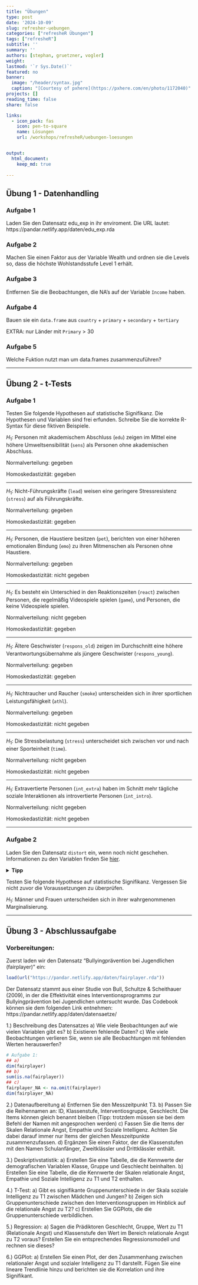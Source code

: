 ```yaml
---
title: "Übungen" 
type: post
date: '2024-10-09' 
slug: refresher-uebungen 
categories: ["refresheR Übungen"] 
tags: ["refresheR"] 
subtitle: ''
summary: '' 
authors: [stephan, gruetzner, vogler] 
weight: 
lastmod: '`r Sys.Date()`'
featured: no
banner:
  image: "/header/syntax.jpg"
  caption: "[Courtesy of pxhere](https://pxhere.com/en/photo/1172040)"
projects: []
reading_time: false
share: false

links:
  - icon_pack: fas
    icon: pen-to-square
    name: Lösungen
    url: /workshops/refresheR/uebungen-loesungen


output:
  html_document:
    keep_md: true
    
---
```

  

## Übung 1 - Datenhandling 

### Aufgabe 1

Laden Sie den Datensatz edu_exp in ihr enviroment.
Die URL lautet: https://pandar.netlify.app/daten/edu_exp.rda


### Aufgabe 2

Machen Sie einen Faktor aus der Variable Wealth und ordnen sie die Levels so, dass die höchste Wohlstandsstufe Level 1 erhält.



### Aufgabe 3

Entfernen Sie die Beobachtungen, die NA's auf der Variable `Income` haben.



### Aufgabe 4

Bauen sie ein `data.frame` aus `country` + `primary` + `secondary` + `tertiary`

EXTRA: nur Länder mit `Primary` > 30



### Aufgabe 5

Welche Fuktion nutzt man um data.frames zusammenzuführen?



***

## Übung 2 - t-Tests

### Aufgabe 1

Testen Sie folgende Hypothesen auf statistische Signifikanz. Die Hypothesen und Variablen sind frei erfunden. Schreibe Sie die korrekte R-Syntax für diese fiktiven Beispiele.


$H_1$: Personen mit akademischem Abschluss (`edu`) zeigen im Mittel eine höhere Umweltsensibilität (`sens`) als Personen ohne akademischen Abschluss.

Normalverteilung: gegeben

Homoskedastizität: gegeben



***

$H_1$: Nicht-Führungskräfte (`lead`) weisen eine geringere Stressresistenz (`stress`) auf als Führungskräfte.

Normalverteilung: gegeben

Homoskedastizität: gegeben



***

$H_1$: Personen, die Haustiere besitzen (`pet`), berichten von einer höheren emotionalen Bindung (`emo`) zu ihren Mitmenschen als Personen ohne Haustiere.

Normalverteilung: gegeben

Homoskedastizität: nicht gegeben



***

$H_1$: Es besteht ein Unterschied in den Reaktionszeiten (`react`) zwischen Personen, die regelmäßig Videospiele spielen (`game`), und Personen, die keine Videospiele spielen.

Normalverteilung: nicht gegeben

Homoskedastizität: gegeben



***

$H_1$: Ältere Geschwister (`respons_old`) zeigen im Durchschnitt eine höhere Verantwortungsübernahme als jüngere Geschwister (`respons_young`).

Normalverteilung: gegeben

Homoskedastizität: gegeben



***

$H_1$: Nichtraucher und Raucher (`smoke`) unterscheiden sich in ihrer sportlichen Leistungsfähigkeit (`athl`).

Normalverteilung: gegeben

Homoskedastizität: nicht gegeben



***

$H_1$: Die Stressbelastung (`stress`) unterscheidet sich zwischen vor und nach einer Sporteinheit (`time`).

Normalverteilung: nicht gegeben

Homoskedastizität: nicht gegeben



***

$H_1$: Extravertierte Personen (`int_extra`) haben im Schnitt mehr tägliche soziale Interaktionen als introvertierte Personen (`int_intro`).

Normalverteilung: nicht gegeben

Homoskedastizität: nicht gegeben



***


### Aufgabe 2

Laden Sie den Datensatz `distort` ein, wenn noch nicht geschehen. Informationen zu den Variablen finden Sie [hier](/daten/datensaetze/#distorted-news).

<details>
  <summary>**Tipp**</summary>

```r
source("https://pandar.netlify.app/daten/Data_Processing_distort.R")
```
  
</details>  

Testen Sie folgende Hypothese auf statistische Signifikanz. Vergessen Sie nicht zuvor die Voraussetzungen zu überprüfen.

$H_1$: Männer und Frauen unterscheiden sich in ihrer wahrgenommenen Marginalisierung.



***


## Übung 3 - Abschlussaufgabe

### Vorbereitungen:
Zuerst laden wir den Datensatz "Bullyingprävention bei Jugendlichen (fairplayer)" ein:

```r
load(url("https://pandar.netlify.app/daten/fairplayer.rda"))
```
Der Datensatz stammt aus einer Studie von Bull, Schultze & Scheithauer (2009), in der die Effektivität eines Interventionsprogramms zur Bullyingprävention bei Jugendlichen untersucht wurde. Das Codebook können sie dem folgenden Link entnehmen: https://pandar.netlify.app/daten/datensaetze/

1.) Beschreibung des Datensatzes
a) Wie viele Beobachtungen auf wie vielen Variablen gibt es? 
b) Existieren fehlende Daten? 
c) Wie viele Beobachtungen verlieren Sie, wenn sie alle Beobachtungen mit fehlenden Werten herauswerfen? 

```r
# Aufgabe 1:
## a)
dim(fairplayer)
## b)
sum(is.na(fairplayer))
## c) 
fairplayer_NA <- na.omit(fairplayer)
dim(fairplayer_NA)
```
2.) Datenaufbereitung
a) Entfernen Sie den Messzeitpunkt T3. 
b) Passen Sie die Reihennamen an: ID, Klassenstufe, Interventiosgruppe, Geschlecht. Die Items können gleich benannt bleiben (Tipp: trotzdem müssen sie bei dem Befehl der Namen mit angesprochen werden)
c) Fassen Sie die Items der Skalen Relationale Angst, Empathie und Soziale Intelligenz. Achten Sie dabei darauf immer nur Items der gleichen Messzeitpunkte zusammenzufassen.
d) Ergänzen Sie einen Faktor, der die Klassenstufen mit den Namen Schulanfänger, Zweitklässler und Drittklässler enthält.


3.) Deskriptivstatistik:
a) Erstellen Sie eine Tabelle, die die Kennwerte der demografischen Variablen Klasse, Gruppe und Geschlecht beinhalten.
b) Erstellen Sie eine Tabelle, die die Kennwerte der Skalen relationale Angst, Empathie und Soziale Intelligenz zu T1 und T2 enthalten.

4.) T-Test:
a) Gibt es signifikante Gruppenunterschiede in der Skala soziale Intelligenz zu T1 zwischen Mädchen und Jungen?
b) Zeigen sich Gruppenunterschiede zwischen den Interventionsgruppen im Hinblick auf die relationale Angst zu T2? 
c) Erstellen Sie GGPlots, die die Gruppenunterschiede verbildlichen. 

5.) Regression:
a) Sagen die Prädiktoren Geschlecht, Gruppe, Wert zu T1 (Relationale Angst) und Klassenstufe den Wert im Bereich relationale Angst zu T2 voraus? Erstellen Sie ein entsprechendes Regressionsmodell und rechnen sie dieses? 

6.) GGPlot:
a) Erstellen Sie einen Plot, der den Zusammenhang zwischen relationaler Angst und sozialer Intelligenz zu T1 darstellt. Fügen Sie eine lineare Trendlinie hinzu und berichten sie die Korrelation und ihre Signifikant.